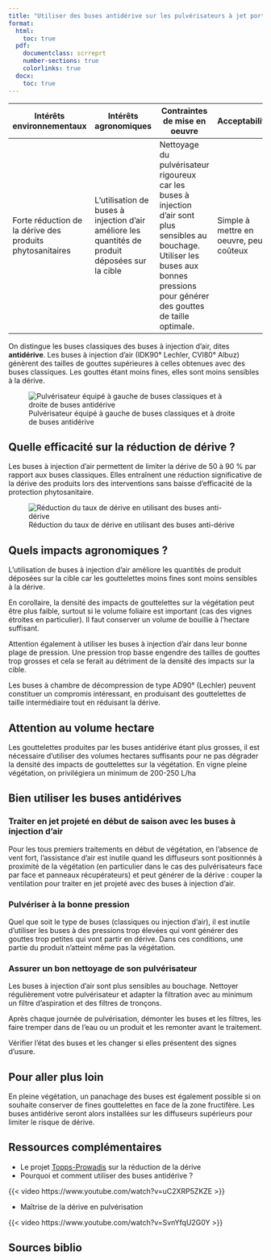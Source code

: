 ```yaml
---
title: "Utiliser des buses antidérive sur les pulvérisateurs à jet porté"
format: 
  html:
    toc: true
  pdf:
    documentclass: scrreprt
    number-sections: true
    colorlinks: true
  docx: 
    toc: true
---
```


| Intérêts environnementaux                                 | Intérêts agronomiques                                                                            | Contraintes de mise en oeuvre                                                                                                                                                              | Acceptabilité                          |
|----------------|----------------|------------------------|----------------|
| Forte réduction de la dérive des produits phytosanitaires | L'utilisation de buses à injection d'air améliore les quantités de produit déposées sur la cible | Nettoyage du pulvérisateur rigoureux car les buses à injection d'air sont plus sensibles au bouchage. Utiliser les buses aux bonnes pressions pour générer des gouttes de taille optimale. | Simple à mettre en oeuvre, peu coûteux |

On distingue les buses classiques des buses à injection d'air, dites **antidérive**. Les buses à injection d'air (IDK90° Lechler, CVI80° Albuz) génèrent des tailles de gouttes supérieures à celles obtenues avec des buses classiques. Les gouttes étant moins fines, elles sont moins sensibles à la dérive.

![Pulvérisateur équipé à gauche de buses classiques et à droite de buses antidérive](images/L3_busesPulve.png)

## Quelle efficacité sur la réduction de dérive ?

Les buses à injection d'air permettent de limiter la dérive de 50 à 90 % par rapport aux buses classiques. Elles entraînent une réduction significative de la dérive des produits lors des interventions sans baisse d'efficacité de la protection phytosanitaire.

![Réduction du taux de dérive en utilisant des buses anti-dérive](images/L3_schema.png)

## Quels impacts agronomiques ?

L'utilisation de buses à injection d'air améliore les quantités de produit déposées sur la cible car les gouttelettes moins fines sont moins sensibles à la dérive.

En corollaire, la densité des impacts de gouttelettes sur la végétation peut être plus faible, surtout si le volume foliaire est important (cas des vignes étroites en particulier). Il faut conserver un volume de bouillie à l'hectare suffisant.

Attention également à utiliser les buses à injection d'air dans leur bonne plage de pression. Une pression trop basse engendre des tailles de gouttes trop grosses et cela se ferait au détriment de la densité des impacts sur la cible.

Les buses à chambre de décompression de type AD90° (Lechler) peuvent constituer un compromis intéressant, en produisant des gouttelettes de taille intermédiaire tout en réduisant la dérive.

::: callout-warning
## Attention au volume hectare

Les gouttelettes produites par les buses antidérive étant plus grosses, il est nécessaire d'utiliser des volumes hectares suffisants pour ne pas dégrader la densité des impacts de gouttelettes sur la végétation. En vigne pleine végétation, on privilégiera un minimum de 200-250 L/ha
:::

## Bien utiliser les buses antidérives

### Traiter en jet projeté en début de saison avec les buses à injection d’air

Pour les tous premiers traitements en début de végétation, en l’absence de vent fort, l'assistance d'air est inutile quand les diffuseurs sont positionnés à proximité de la végétation (en particulier dans le cas des pulvérisateurs face par face et panneaux récupérateurs) et peut générer de la dérive : couper la ventilation pour traiter en jet projeté avec des buses à injection d’air.

### Pulvériser à la bonne pression

Quel que soit le type de buses (classiques ou injection d'air), il est inutile d'utiliser les buses à des pressions trop élevées qui vont générer des gouttes trop petites qui vont partir en dérive. Dans ces conditions, une partie du produit n'atteint même pas la végétation.

### Assurer un bon nettoyage de son pulvérisateur

Les buses à injection d'air sont plus sensibles au bouchage. Nettoyer régulièrement votre pulvérisateur et adapter la filtration avec au minimum un filtre d'aspiration et des filtres de tronçons.

Après chaque journée de pulvérisation, démonter les buses et les filtres, les faire tremper dans de l'eau ou un produit et les remonter avant le traitement.

Vérifier l'état des buses et les changer si elles présentent des signes d'usure.

## Pour aller plus loin

En pleine végétation, un panachage des buses est également possible si on souhaite conserver de fines gouttelettes en face de la zone fructifère. Les buses antidérive seront alors installées sur les diffuseurs supérieurs pour limiter le risque de dérive.

## Ressources complémentaires

-   Le projet [Topps-Prowadis](https://www.vignevin.com/zoom-sur/projet-topps-prowadis-reduire-la-derive/) sur la réduction de la dérive
-   Pourquoi et comment utiliser des buses antidérive ?

{{< video https://www.youtube.com/watch?v=uC2XRP5ZKZE >}}

-   Maîtrise de la dérive en pulvérisation

{{< video https://www.youtube.com/watch?v=SvnYfqU2G0Y >}}

## Sources biblio
